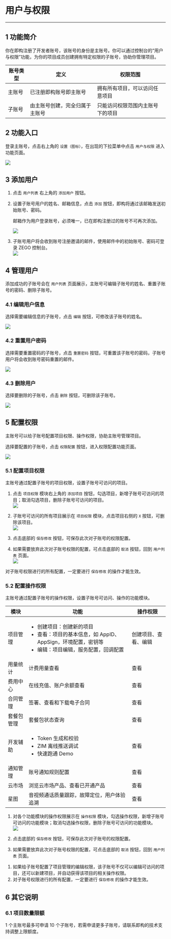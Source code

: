 # 用户与权限
- - -

## 1 功能简介

你在即构注册了开发者账号，该账号的身份是主账号。你可以通过控制台的“用户与权限”功能，为你的项目成员创建拥有特定权限的子账号，协助你管理项目。

|  账号类型   |  定义  |  权限范围  |
|  ----  | ----  |  ----  |
|  主账号  |  已注册即构账号即主账号  |  拥有所有项目，可以访问任意项目  |
|  子账号  |  由主账号创建，完全归属于主账号  |  只能访问权限范围内主账号下的项目  |

## 2 功能入口

登录主账号，点击右上角的 `设置（图标）`，在出现的下拉菜单中点击 `用户与权限` 进入功能页面。

![](/Pics/Consle/Permissions/permissions_entrance.png)


## 3 添加用户

1. 点击 `用户列表` 右上角的 `添加用户` 按钮。

2. 设置子账号用户的姓名、邮箱信息，点击 `添加` 按钮，即构将通过该邮箱发送初始账号、密码。

    <div class="mk-warning">

    邮箱作为用户登录账号，必须唯一，已在即构注册过的账号不可再次添加。
    </div>

    ![](/Pics/Consle/Permissions/add_user.png)

3. 子账号用户将会收到账号注册邀请的邮件，使用邮件中的初始账号、密码可登录 ZEGO 控制台。   
![](/Pics/Consle/Permissions/invite_email.png)

## 4 管理用户

添加成功的子账号会在 `用户列表` 页面展示，主账号可编辑子账号的姓名、重置子账号的密码、删除子账号。

### 4.1 编辑用户信息

选择需要编辑信息的子账号，点击 `编辑` 按钮，可修改该子账号的姓名。    

![](/Pics/Consle/Permissions/edit_user.png)

### 4.2 重置用户密码

选择需要重置密码的子账号，点击 `重置密码` 按钮，可重置该子账号的密码，子账号用户将会收到账号密码重置的邮件。 
  
![](/Pics/Consle/Permissions/reset_password.png)

### 4.3 删除用户

选择要删除的子账号，点击 `删除` 按钮，可删除该子账号。   

![](/Pics/Consle/Permissions/delete_user.png)

##  5 配置权限

主账号可以给子账号配置项目权限、操作权限，协助主账号管理项目。

选择要配置的子账号，点击 `权限配置` 按钮，进入权限配置功能页面。

![](/Pics/Consle/Permissions/set_permission.png)

### 5.1 配置项目权限

主账号通过配置子账号的项目权限，设置子账号可访问的项目。   

1. 点击 `项目权限` 模块右上角的 `添加项目` 按钮，勾选项目，新增子账号可访问的项目；取消勾选项目，删除子账号可访问的项目。      
![](/Pics/Consle/Permissions/add_project_permission.png)
   
2. 子账号可访问的所有项目展示在 `项目权限` 模块，点击项目右侧的 `X` 按钮，可删除该项目。   
![](/Pics/Consle/Permissions/delete_project_permission.png)
   
3. 点击底部的 `保存修改` 按钮，可保存此次对子账号的权限配置。
   
4. 如果需要放弃此次对子账号权限的配置，可点击底部的 `取消` 按钮，回到 `用户列表` 页面。   
![](/Pics/Consle/Permissions/save_project_permission.png)

<div class="mk-warning">

对子账号权限进行的所有配置，一定要进行 `保存修改` 的操作才能生效。
</div>

### 5.2 配置操作权限

主账号通过配置子账号的操作权限，设置子账号可访问、操作的功能模块。

|  模块   | 功能  |  操作权限  |
|  ----  | ----  |  ----  |
| 项目管理    | <ul><li>创建项目：创建新的项目</li><li>查看：项目的基本信息，如 AppID、AppSign，环境配置，密钥等</li><li>编辑：项目编辑，服务配置，回调配置</li></ul>  |  创建项目、查看、编辑  |
| 用量统计 | 计费用量查看 | 查看 |
| 费用中心 | 在线充值、账户余额查看 | 查看 |
| 合同管理 | 签署、查看和下载电子合同 | 查看 | 
| 套餐包管理 | 套餐包状态查询 | 查看 |
| 开发辅助 | <ul><li>Token 生成和校验</li><li>ZIM 离线推送调试</li><li>快速跑通 Demo</li></ul> | 查看 |
| 通知管理 | 账号通知规则配置 | 查看 |
| 云市场 | 浏览云市场产品、查看已开通产品 | 查看 |
| 星图 | 音视频通话质量跟踪，故障定位，用户体验追溯 | 查看 |
   
1. 对各个功能模块的操作权限展示在 `操作权限` 模块，勾选操作权限，新增子账号可访问的功能模块；取消勾选操作权限，删除子账号可访问的功能模块。   
![](/Pics/Consle/Permissions/action_permission.png)
   
2. 点击底部的 `保存修改` 按钮，可保存此次对子账号的权限配置。
   
3. 如果需要放弃此次对子账号权限的配置，可点击底部的 `取消` 按钮，回到 `用户列表` 页面。   

<div class="mk-warning">

1. 如果给子账号配置了项目管理的编辑权限，该子账号不仅可以编辑可访问的项目，还可以新建项目，并自动获得该项目的相关操作权限。   
2. 对子账号权限进行的所有配置，一定要进行 `保存修改` 的操作才能生效。
</div>

## 6 其它说明

### 6.1 项目数量限额

1 个主账号最多可申请 10 个子账号，若需申请更多子账号，请联系即构的技术支持调整上限额度。
